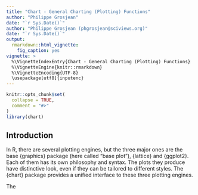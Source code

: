 ```yaml
---
title: "Chart - General Charting (Plotting) Functions"
author: "Philippe Grosjean"
date: "`r Sys.Date()`"
author: "Philippe Grosjean (phgrosjean@sciviews.org)"
date: "`r Sys.Date()`"
output:
  rmarkdown::html_vignette:
    fig_caption: yes
vignette: >
  %\VignetteIndexEntry{Chart - General Charting (Plotting) Functions}
  %\VignetteEngine{knitr::rmarkdown}
  %\VignetteEncoding{UTF-8}
  \usepackage[utf8]{inputenc}
---
```


```r
knitr::opts_chunk$set(
  collapse = TRUE,
  comment = "#>"
)
library(chart)
```

## Introduction

In R, there are several plotting engines, but the three major ones are the base {graphics} package (here called "base plot"), {lattice} and {ggplot2}. Each of them has its own philosophy and syntax. The plots they produce have distinctive look, even if they can be tailored to different styles. The {chart} package provides a unified interface to these three plotting engines.

The
